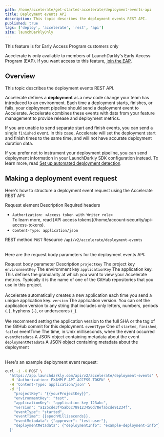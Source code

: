```yaml
---
path: /home/accelerate/get-started-accelerate/deployment-events-api
title: Deployment events API
description: This topic describes the deployment events REST API.
published: true
tags: ['deploy', 'accelerate', 'rest', 'api']
site: launchDarklyOnly
---
```


<Callout intent="info">
  <CalloutTitle>This feature is for Early Access Program customers only</CalloutTitle>
  <CalloutDescription>

  Accelerate is only available to members of LaunchDarkly's Early Access Program (EAP). If you want access to this feature, [join the EAP](https://launchdarkly.com/eap).

  </CalloutDescription>
</Callout>

## Overview

This topic describes the deployment events REST API.

Accelerate defines a **deployment** as a new code change your team has introduced to an environment. Each time a deployment starts, finishes, or fails, your deployment pipeline should send a deployment event to Accelerate. Accelerate combines these events with data from your feature management to provide release and deployment metrics.

If you are unable to send separate start and finish events, you can send a single `finished` event. In this case, Accelerate will set the deployment start and finish times to the same time, and will not have accurate deployment duration data.

If you prefer not to instrument your deployment pipeline, you can send deployment information in your LaunchDarkly SDK configuration instead. To learn more, read [Set up automated deployment detection](/home/accelerate/config-deployment-accelerate#option-1-set-up-automated-deployment-detection).

## Making a deployment event request

Here's how to structure a deployment event request using the Accelerate REST API:

<Table>
    <TableHeader>
      <TableHeadCell>Request element</TableHeadCell>
      <TableHeadCell>Description</TableHeadCell>
    </TableHeader>
    <TableBody>
    <TableRow>
      <TableCell>Required headers</TableCell>
      <TableCell>
        <ul>
          <li><code>Authorization: &lt;Access token with Writer role&gt;</code><br/>To learn more, read [API access tokens](/home/account-security/api-access-tokens).</li>
          <li><code>Content-Type: application/json</code></li>
        </ul>
      </TableCell>
    </TableRow>
    <TableRow>
      <TableCell>REST method</TableCell>
      <TableCell><code>POST</code></TableCell>
    </TableRow>
    <TableRow>
      <TableCell>Resource</TableCell>
      <TableCell><code>/api/v2/accelerate/deployment-events</code></TableCell>
    </TableRow>
    </TableBody>
    </Table>

Here are the request body parameters for the deployment events API:

<Table>
    <TableHeader>
      <TableHeadCell>Request body parameter</TableHeadCell>
      <TableHeadCell>Description</TableHeadCell>
    </TableHeader>
    <TableBody>
    <TableRow>
      <TableCell><code>projectKey</code></TableCell>
      <TableCell>The project key</TableCell>
    </TableRow>
    <TableRow>
      <TableCell><code>environmentKey</code></TableCell>
      <TableCell>The environment key</TableCell>
    </TableRow>
    <TableRow>
      <TableCell><code>applicationKey</code></TableCell>
      <TableCell>The application key. This defines the granularity at which you want to view your Accelerate metrics. Typically it is the name of one of the GitHub repositories that you use in this project.<br/><br/> Accelerate automatically creates a new application each time you send a unique application key.</TableCell>
    </TableRow>
    <TableRow>
      <TableCell><code>version</code></TableCell>
      <TableCell>The application version. You can set the application version to any string that includes only letters, numbers, periods (<code>.</code>), hyphens (<code>-</code>), or underscores (<code>_</code>).<br/><br/> We recommend setting the application version to the full SHA or the tag of the GitHub commit for this deployment.</TableCell>
    </TableRow>
    <TableRow>
      <TableCell><code>eventType</code></TableCell>
      <TableCell>One of <code>started</code>, <code>finished</code>, <code>failed</code></TableCell>
    </TableRow>
    <TableRow>
      <TableCell>eventTime</TableCell>
      <TableCell>The time, in Unix milliseconds, when the event occurred</TableCell>
    </TableRow>
    <TableRow>
      <TableCell><code>eventMetadata</code></TableCell>
      <TableCell>A JSON object containing metadata about the event</TableCell>
    </TableRow>
    <TableRow>
      <TableCell><code>deploymentMetadata</code></TableCell>
      <TableCell>A JSON object containing metadata about the deployment</TableCell>
    </TableRow>
    </TableBody>
</Table>

Here's an example deployment event request:

<CodeSample>
<CSTab label="Example deployment event request">

```bash
curl -i -X POST \
  'https://app.launchdarkly.com/api/v2/accelerate/deployment-events' \
  -H 'Authorization: EXAMPLE-API-ACCESS-TOKEN' \
  -H 'Content-Type: application/json' \
  -d '{
    "projectKey": "{{yourProjectKey}}",
    "environmentKey": "test",
    "applicationKey": "application-key-123abc",
    "version": "a12bcde3f45ab6c789123456d78efabcde91234f",
    "eventType": "started",
    "eventTime": {{epochMilliseconds}},
    "eventMetadata": {"approver": "test-user"},
    "deploymentMetadata": {"deploymentInfo": "example-deployment-info"}
  }'
```

</CSTab>
</CodeSample>
